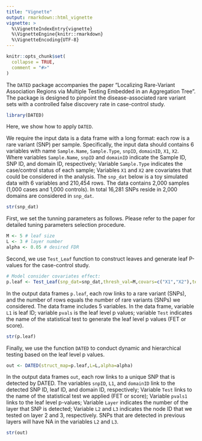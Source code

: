 ```yaml
---
title: "Vignette"
output: rmarkdown::html_vignette
vignette: >
  %\VignetteIndexEntry{vignette}
  %\VignetteEngine{knitr::rmarkdown}
  %\VignetteEncoding{UTF-8}
---
```


```r
knitr::opts_chunk$set(
  collapse = TRUE,
  comment = "#>"
)
```


The `DATED` package accompanies the paper "Localizing Rare-Variant Association Regions via
Multiple Testing Embedded in an Aggregation Tree". The package is designed to pinpoint the disease-associated rare variant sets
with a controlled false discovery rate in case-control study.
```r
library(DATED)
```

Here, we show how to apply `DATED`. 

\par
We require the input data is a data frame with a long format: each row is a rare variant (SNP) per sample. Specifically, the input data should contains 6 variables with name `Sample.Name`, `Sample.Type`, `snpID`, `domainID`, `X1`, `X2`. Where variables `Sample.Name`, `snpID` and `domainID` indicate the Sample ID, SNP ID, and domain ID, respectively; Variable `Sample.Type` indicates the case/control status of each sample; Variables `X1` and `X2` are covariates that could be considered in the analysis. The `snp_dat` below is a toy simulated data with 6 variables and 210,454 rows. The data contains 2,000 samples (1,000 cases and 1,000 controls). In total 16,281 SNPs reside in 2,000 domains are considered in `snp_dat`.
```r
str(snp_dat)
```


First, we set the tunning parameters as follows. Please refer to the paper for detailed tuning parameters selection procedure.

```r
M <- 5 # leaf size
L <- 3 # layer number
alpha <- 0.05 # desired FDR
```



Second, we use `Test_Leaf` function to construct leaves and generate leaf P-values for the case-control study. 

```r
# Model consider covariates effect:
p.leaf <- Test_Leaf(snp_dat=snp_dat,thresh_val=M,covars=c("X1","X2"),teststat="score")
```
\par
In the output data frames `p.leaf`, each row links to a rare variant (SNPs), and the number of rows equals the number of rare variants (SNPs) we considered. The data frame includes 5 variables. In the data frame, variable `L1` is leaf ID; variable `pvals` is the leaf level p values; variable `Test` indicates the name of the statistical test to generate the leaf level p values (FET or score).

```r
str(p.leaf)
```
 \par
Finally, we use the function `DATED` to conduct dynamic and hierarchical testing based on the leaf level p values. 

```r
out <- DATED(struct_map=p.leaf,L=L,alpha=alpha)
```
In the output data frames `out`, each row links to a unique SNP that is detected by DATED. The variables `snpID`, `L1`, and `domainID` link to the detected SNP ID, leaf ID, and domain ID, respectively; Variable `Test` links to the name of the statistical test we applied (FET or score); Variable `pvals1` links to the leaf level p-values; Variable `Layer` indicates the number of the layer that SNP is detected; Variable `L2` and `L3` indicates the node ID that we tested on layer 2 and 3, respectively. SNPs that are detected in previous layers will have NA in the variables `L2` and `L3`.

```r
str(out)
```


